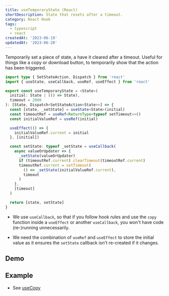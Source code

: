 ```yaml
---
title: useTemporaryState (React)
shortDescription: State that resets after a timeout.
category: React Hook
tags:
  - typescript
  - react
createdAt: '2023-06-19'
updatedAt: '2023-06-20'
---
```


Temporarily set a piece of state, a have it cleared after a timeout. Useful for
things like a copy or download button, to temporarily show that the action has
been triggered.

```typescript
import type { SetStateAction, Dispatch } from 'react'
import { useState, useCallback, useRef, useEffect } from 'react'

export const useTemporaryState = <State>(
  initial: State | (() => State),
  timeout = 2000
): [State, Dispatch<SetStateAction<State>>] => {
  const [state, _setState] = useState<State>(initial)
  const timeoutRef = useRef<ReturnType<typeof setTimeout>>()
  const initialValueRef = useRef(initial)

  useEffect(() => {
    initialValueRef.current = initial
  }, [initial])

  const setState: typeof _setState = useCallback(
    async valueOrUpdater => {
      _setState(valueOrUpdater)
      if (timeoutRef.current) clearTimeout(timeoutRef.current)
      timeoutRef.current = setTimeout(
        () => _setState(initialValueRef.current),
        timeout
      )
    },
    [timeout]
  )

  return [state, setState]
}
```

<Note variant='info'>

- We use `useCallback`, so that if you follow hook rules and use the `copy`
  function inside a `useEffect` or another `useCallback`, you won't have code
  (re-)running unnecessarily.

- We need the combination of `useRef` and `useEffect` to store the initial value
  as it ensures the `setState` callback isn't re-created if it changes.

</Note>

## Demo


<Demo component={Example} />

## Example

- See [useCopy](/snippets/use-copy-react)
